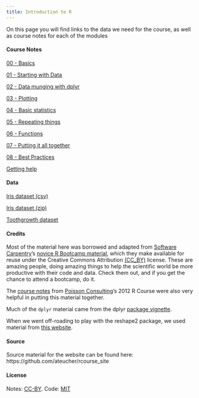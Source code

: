 ```yaml
---
title: Introduction to R
---
```


On this page you will find links to the data we need for the course, as well as course notes for each of the modules

#### Course Notes
[00 - Basics](00-basics.html)

[01 - Starting with Data](01-starting-with-data.html)

[02 - Data munging with dplyr](02-dplyr.html)

[03 - Plotting](03-plotting.html)

[04 - Basic statistics](04-basic_stats.html)

[05 - Repeating things](05-repeating-things.html)

[06 - Functions](06-functions.html)

[07 - Putting it all together](07-all-together.html)

[08 - Best Practices](08-best-practices.html)

[Getting help](getting_help.html)

#### Data
[Iris dataset (csv)](data/iris.csv)

[Iris dataset (zip)](data/iris.zip)

[Toothgrowth dataset](data/toothgrowth.csv)

#### Credits
Most of the material here was borrowed and adapted from 
[Software Carpentry](http://www.softwarecarpentry.org)'s
[novice R Bootcamp material](https://github.com/swcarpentry/bc/tree/master/novice/r), 
which they make available for reuse under the Creative Commons Attribution [(CC_BY)](http://creativecommons.org/licenses/by/3.0/) license. 
These are amazing people, doing amazing things to help the scientific world be 
more productive with their code and data. Check them out, and if you get the chance 
to attend a bootcamp, do it.

The [course notes](http://www.poissonconsulting.ca/courses/2012/06/05/an-introduction-to-r-course-12.html) from [Poisson Consulting](http://www.poissonconsulting.ca/)'s 
2012 R Course were also very helpful in putting this material together.

Much of the `dplyr` material came from the dplyr [package vignette](http://cran.rstudio.com/web/packages/dplyr/vignettes/introduction.html).

When we went off-roading to play with the reshape2 package, we used material from 
[this website](http://seananderson.ca/2013/10/19/reshape.html).

#### Source
Source material for the website can be found here: https://github.com/ateucher/rcourse_site

#### License
Notes: [CC-BY](http://creativecommons.org/licenses/by/3.0/). Code: [MIT](http://opensource.org/licenses/mit-license.html)
